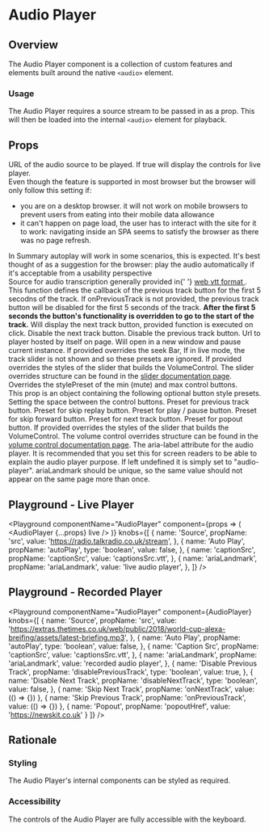 


# Audio Player

## Overview

The Audio Player component is a collection of custom features and elements built around the native `<audio>` element.

### Usage

The Audio Player requires a source stream to be passed in as a prop. This will then be loaded into the internal `<audio>` element for playback.

## Props

<Block marginTop="sizing050">
  <Prop name="src" type="string" required>
    URL of the audio source to be played.
  </Prop>
  <Prop name="live" type="boolean">
    If true will display the controls for live player.
  </Prop>
  <Prop name="autoplay" type="boolean">
    <div>
      Even though the feature is supported in most browser but the browser will
      only follow this setting if:
    </div>
    <ul>
      <li>
        you are on a desktop browser. it will not work on mobile browsers to
        prevent users from eating into their mobile data allowance
      </li>
      <li>
        it can't happen on page load, the user has to interact with the site for
        it to work: navigating inside an SPA seems to satisfy the browser as
        there was no page refresh.
      </li>
    </ul>
    <div>
      In Summary autoplay will work in some scenarios, this is expected. It's
      best thought of as a suggestion for the browser: play the audio
      automatically if it's acceptable from a usability perspective
    </div>
  </Prop>
  <Prop name="captionSrc" type="string">
    Source for audio transcription generally provided in{' '}
    <a href="https://developer.mozilla.org/en-US/docs/Web/API/WebVTT_API">
      web vtt format
    </a>.
  </Prop>
  <Prop name="onPreviousTrack" type="function">
    This function defines the callback of the previous track button
    for the first 5 secodns of the track.
    If onPreviousTrack is not provided, the previous track button
    will be disabled for the first 5 seconds of the track. <b>After
    the first 5 seconds the button's functionality is overridden
    to go to the start of the track.</b>
  </Prop>
  <Prop name="onNextTrack" type="function">
    Will display the next track button, provided function is executed on click.
  </Prop>
  <Prop name="disableNextTrack" type="boolean">
    Disable the next track button.
  </Prop>
  <Prop name="disablePreviousTrack" type="boolean">
    Disable the previous track button.
  </Prop>
  <Prop name="popoutHref" type="string">
    Url to player hosted by itself on page. Will open in a new window and pause current instance.
  </Prop>
    <Prop name="overrides" type="object">
    <Prop name="seekBar" type="object">
        If provided overrides the seek Bar, If in live mode, the track slider is not shown and so
        these presets are ignored.
      <Prop name="slider" type="SliderOverrideProps">
        If provided overrides the styles of the slider that builds the VolumeControl.
        The slider overrides structure can be found in the <a href="./slider">slider documentation page</a>.
      </Prop>
      <Prop name="buffering" type="object">
        <Prop name="stylePreset" type="MQ<StylePresetKeys>">
          Overrides the stylePreset of the min (mute) and max control buttons.
        </Prop>
      </Prop>
    </Prop>
    <Prop name="controls" type="ControlsOverrideProps">
      <div>
        This prop is an object containing the following optional button style
        presets.
      </div>
      <Prop name="space" type="MQ<SizingKeys>">
        Setting the space between the control buttons.
      </Prop>
      <Prop name="previousButton" type="object" >
        <Prop name="stylePreset" type="MQ<StylePresetKeys>" >
          Preset for previous track button.
        </Prop>
      </Prop>
      <Prop name="replayButton" type="object" >
        <Prop name="stylePreset" type="MQ<StylePresetKeys>">
          Preset for skip replay button.
        </Prop>
      </Prop>
      <Prop name="playPauseButton" type="object" >
        <Prop name="stylePreset" type="MQ<StylePresetKeys>" >
          Preset for play / pause button.
        </Prop>
      </Prop>
      <Prop name="forwardButton" type="object" >
        <Prop name="stylePreset" type="MQ<StylePresetKeys>" >
          Preset for skip forward button.
        </Prop>
      </Prop>
      <Prop name="nextButton" type="object" >
        <Prop name="stylePreset" type="MQ<StylePresetKeys>" >
          Preset for next track button.
        </Prop>
      </Prop>
      <Prop name="popoutButton" type="object" >
        <Prop name="stylePreset" type="MQ<StylePresetKeys>" >
          Preset for popout button.
        </Prop>
      </Prop>
    </Prop>
    <Prop name="volumeControl" type="VolumeControlOverrideProps">
      If provided overrides the styles of the slider that builds the VolumeControl.
      The volume control overrides structure can be found in the <a href="./volume-control">volume control documentation page</a>.
   </Prop>
   <CodeFromDefaultPresets componentName="audioPlayer" />
  </Prop>
  <Prop name="ariaLandmark" type="string" default="audio-player">
    The aria-label attribute for the audio player. It is recommended that you set this
    for screen readers to be able to explain the audio player purpose. If left
    undefined it is simply set to "audio-player". ariaLandmark should be unique, so
    the same value should not appear on the same page more than once.
  </Prop>
</Block>

## Playground - Live Player

<Playground
  componentName="AudioPlayer"
  component={props => (
      <AudioPlayer {...props} live />
  )}
  knobs={[
    {
      name: 'Source',
      propName: 'src',
      value: 'https://radio.talkradio.co.uk/stream',
    },
    {
      name: 'Auto Play',
      propName: 'autoPlay',
      type: 'boolean',
      value: false,
    },
    {
      name: 'captionSrc',
      propName: 'captionSrc',
      value: 'captionsSrc.vtt',
    },
    {
      name: 'ariaLandmark',
      propName: 'ariaLandmark',
      value: 'live audio player',
    },
  ]}
/>

## Playground - Recorded Player

<Playground
  componentName="AudioPlayer"
  component={AudioPlayer}
  knobs={[
    {
      name: 'Source',
      propName: 'src',
      value:
        'https://extras.thetimes.co.uk/web/public/2018/world-cup-alexa-breifing/assets/latest-briefing.mp3',
    },
    {
      name: 'Auto Play',
      propName: 'autoPlay',
      type: 'boolean',
      value: false,
    },
    {
      name: 'Caption Src',
      propName: 'captionSrc',
      value: 'captionsSrc.vtt',
    },
    {
      name: 'ariaLandmark',
      propName: 'ariaLandmark',
      value: 'recorded audio player',
    },
    {
      name: 'Disable Previous Track',
      propName: 'disablePreviousTrack',
      type: 'boolean',
      value: true,
    },
    {
      name: 'Disable Next Track',
      propName: 'disableNextTrack',
      type: 'boolean',
      value: false,
    },
    {
      name: 'Skip Next Track',
      propName: 'onNextTrack',
      value: (() => {})
    },
    {
      name: 'Skip Previous Track',
      propName: 'onPreviousTrack',
      value: (() => {})
    },
    {
      name: 'Popout',
      propName: 'popoutHref',
      value: 'https://newskit.co.uk'
    }
  ]}
/>

## Rationale

### Styling

The Audio Player's internal components can be styled as required.

### Accessibility

The controls of the Audio Player are fully accessible with the keyboard.
